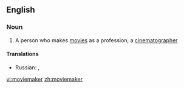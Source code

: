 ==English==

===Noun===
{{en-noun}}

# A person who makes [[movie]]s as a profession; a [[cinematographer]]

====Translations====
{{trans-top|A person who makes movies as a profession}}
{{trans-mid}}
* Russian: {{t+|ru|кинематографист|m}}, {{t+|ru|киношник|m}} {{qualifier|colloquial}}
{{trans-bottom}}

[[vi:moviemaker]]
[[zh:moviemaker]]